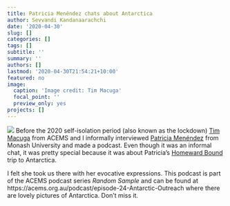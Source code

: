 ```yaml
---
title: Patricia Menéndez chats about Antarctica
author: Sevvandi Kandanaarachchi
date: '2020-04-30'
slug: []
categories: []
tags: []
subtitle: ''
summary: ''
authors: []
lastmod: '2020-04-30T21:54:21+10:00'
featured: no
image:
  caption: 'Image credit: Tim Macuga'
  focal_point: ''
  preview_only: yes
projects: []
---
```

![](/img/Patricia_Podcast.jpg)
Before the 2020 self-isolation period (also known as the lockdown) [Tim Macuga](https://acems.org.au/our-people/tim-macuga) from ACEMS and I informally interviewed [Patricia Menéndez](https://www.patriciamenendez.com/) from Monash University and made a podcast. Even though it was an informal chat, it was pretty special because it  was about Patricia's [Homeward Bound](https://homewardboundprojects.com.au/about/) trip to Antarctica. 

I felt she took us there with her evocative expressions. This podcast is part of the ACEMS podcast series *Random Sample* and can be found at https://acems.org.au/podcast/episode-24-Antarctic-Outreach where there are  lovely pictures of Antarctica. Don't miss it. 